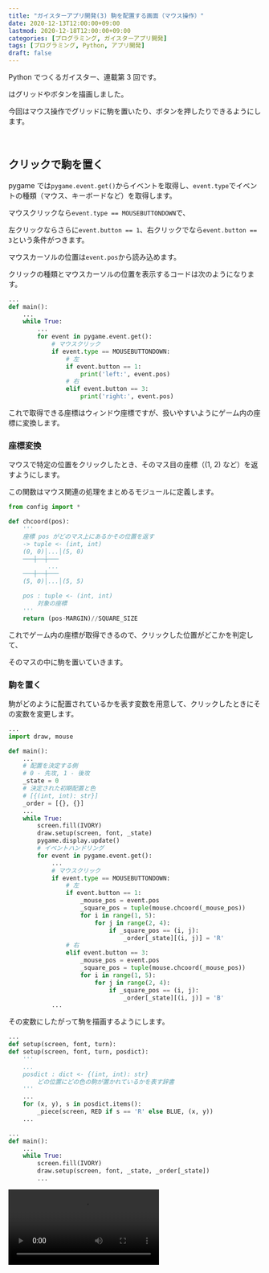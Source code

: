 ```yaml
---
title: "ガイスターアプリ開発(3) 駒を配置する画面（マウス操作）"
date: 2020-12-13T12:00:00+09:00
lastmod: 2020-12-18T12:00:00+09:00
categories: [プログラミング, ガイスターアプリ開発]
tags: [プログラミング, Python, アプリ開発]
draft: false
---
```

Python でつくるガイスター、連載第 3 回です。

<pstlk label="前回" to="geister-app-dev-2" />はグリッドやボタンを描画しました。

今回はマウス操作でグリッドに駒を置いたり、ボタンを押したりできるようにします。

<!--more-->

<br/>

## クリックで駒を置く

pygame では`pygame.event.get()`からイベントを取得し、`event.type`でイベントの種類（マウス、キーボードなど）を取得します。

マウスクリックなら`event.type == MOUSEBUTTONDOWN`で、

左クリックならさらに`event.button == 1`、右クリックでなら`event.button == 3`という条件がつきます。

マウスカーソルの位置は`event.pos`から読み込めます。

クリックの種類とマウスカーソルの位置を表示するコードは次のようになります。

```py {name="main.py"}
...
def main():
    ...
    while True:
        ...
        for event in pygame.event.get():
            # マウスクリック
            if event.type == MOUSEBUTTONDOWN:
                # 左
                if event.button == 1:
                    print('left:', event.pos)
                # 右
                elif event.button == 3:
                    print('right:', event.pos)
```

これで取得できる座標はウィンドウ座標ですが、扱いやすいようにゲーム内の座標に変換します。

### 座標変換

マウスで特定の位置をクリックしたとき、そのマス目の座標（(1, 2) など）を返すようにします。

この関数はマウス関連の処理をまとめるモジュールに定義します。

```py {name="mouse.py"}
from config import *

def chcoord(pos):
    '''
    座標 pos がどのマス上にあるかその位置を返す
    -> tuple <- (int, int)
    (0, 0)│...│(5, 0)
    ───┼──┼───
           ...
    ───┼──┼───
    (5, 0)│...│(5, 5)

    pos : tuple <- (int, int)
        対象の座標
    '''
    return (pos-MARGIN)//SQUARE_SIZE
```

これでゲーム内の座標が取得できるので、クリックした位置がどこかを判定して、

そのマスの中に駒を置いていきます。

### 駒を置く

駒がどのように配置されているかを表す変数を用意して、クリックしたときにその変数を変更します。

```py {name="main.py", hl_lines=["6-11", 15, "24-29", "32-37"]}
...
import draw, mouse

def main():
    ...
    # 配置を決定する側
    # 0 - 先攻, 1 - 後攻
    _state = 0
    # 決定された初期配置と色
    # [{(int, int): str}]
    _order = [{}, {}]
    ...
    while True:
        screen.fill(IVORY)
        draw.setup(screen, font, _state)
        pygame.display.update()
        # イベントハンドリング
        for event in pygame.event.get():
            ...
            # マウスクリック
            if event.type == MOUSEBUTTONDOWN:
                # 左
                if event.button == 1:
                    _mouse_pos = event.pos
                    _square_pos = tuple(mouse.chcoord(_mouse_pos))
                    for i in range(1, 5):
                        for j in range(2, 4):
                            if _square_pos == (i, j):
                                _order[_state][(i, j)] = 'R'
                # 右
                elif event.button == 3:
                    _mouse_pos = event.pos
                    _square_pos = tuple(mouse.chcoord(_mouse_pos))
                    for i in range(1, 5):
                        for j in range(2, 4):
                            if _square_pos == (i, j):
                                _order[_state][(i, j)] = 'B'
            ...
```

その変数にしたがって駒を描画するようにします。

```py {name="draw.py", hl_lines=["2-3", "10-11"], ins=["1-3"], del=[0], inline_hl=[1:["8-9"]]}
...
def setup(screen, font, turn):
def setup(screen, font, turn, posdict):
    '''
    ...
    posdict : dict <- {(int, int): str}
        どの位置にどの色の駒が置かれているかを表す辞書
    '''
    ...
    for (x, y), s in posdict.items():
        _piece(screen, RED if s == 'R' else BLUE, (x, y))
    ...
```

```py {name="main.py", hl_lines=[6], inline_hl=[0:["9-13"]]}
...
def main():
    ...
    while True:
        screen.fill(IVORY)
        draw.setup(screen, font, _state, _order[_state])
        ...
```

<video src="set_piece" />

<br/>

## ボタンを押す

ボタン上にマウスカーソルがあるときに左クリックすると何らかのアクションを起こすようにします。

駒は赤と青 4 個ずつでなければならないので、その条件を満たさないとボタンが押せないようにします。

<br/>

条件を満たしているか判定する関数を定義します。

```py {name="main.py"}
...
def _check_color(colors):
    '''
    駒がすべて配置済みで赤と青が半分ずつあるか
    -> bool

    colors : list <- [str]
        色のリスト
    '''
    return (len(colors) == 8
        and len([s for s in colors if s == 'R'])
            == len([s for s in colors if s == 'B']))
...
```

マウスの座標がボタンにのっているか調べるため、別の関数も定義します。

（左上のほうが座標が小さいことに注意）

```py {name="mouse.py"}
...
def on_area(x, y, left, top, w, h):
    '''
    座標 x, y が範囲内にあるか
    -> bool

    x, y : int
        対象の座標
    left, top : int
        範囲の左・上端の座標
    w, h : int
        範囲の横・縦幅
    '''
    return left <= x <= left+w and top <= y <= top+h
...
```

<br/>

そして、条件を満たしているときかつボタンがクリックされたときにのみ次の画面に進むことができます。

```py {name="main.py", hl_lines=[5, "10-12"]}
...
def main():
    ...
    while True:
        satisfied = _check_color(list(_order[_state].values()))
        ...
                # 左
                if event.button == 1:
                    ...
                    if mouse.on_area(*_mouse_pos, 500, 530, 80, 50):
                        if satisfied:
                            _state += 1
                ...
```

さらに、ボタンが押せるときと押せないときでボタンの色を変えます。

```py {name="draw.py", hl_lines=["2-3", "10-11"], ins=[1, 3], del=[0, 2], inline_hl=[1:["10-11"], 3:["17-18"]]}
...
def setup(screen, font, turn, posdict):
def setup(screen, font, turn, posdict, disabled):
    '''
    ...
    disabled : bool
        ボタンを押せない
    '''
    ...
    _button(screen, font, (500, 530), (80, 50), 'OK')
    _button(screen, font, (500, 530), (80, 50), 'OK', disabled)
...
```

```py {name="main.py", hl_lines=[6], inline_hl=[0:["14-15"]]}
...
def main():
    ...
    while True:
        ...
        draw.setup(screen, font, _state, _order[_state], not satisfied)
        ...
```

これで、駒が適切に配置されたときにのみボタンが押せるようになります。

<video src="button" />

右下のボタンの色が変わっていることがわかると思います。

<br/>

## 効果音をつける

おまけですが、駒を置いたときやボタンを押したときに効果音をつけてみます。

```py {name="main.py", hl_lines=["4-8", 20, 25, 28]}
...
def main():
    pygame.init()
    # 音声の設定
    snd = pygame.mixer.Sound
    select_snd = snd('./sounds/select.wav')
    decide_snd = snd('./sounds/decide.wav')
    forbid_snd = snd('./sounds/forbid.wav')
    ...
    while True:
        ...
                # 左
                if event.button == 1:
                    _mouse_pos = event.pos
                    _square_pos = tuple(mouse.chcoord(_mouse_pos))

                    for i in range(1, 5):
                        for j in range(2, 4):
                            if _square_pos == (i, j):
                                select_snd.play()
                                _order[_state][(i, j)] = 'R'
                    
                    if mouse.on_area(*_mouse_pos, 500, 530, 80, 50):
                        if satisfied:
                            decide_snd.play()
                            _state += 1
                        else:
                            forbid_snd.play()
        ...
```

初期化して、パスを指定して音を取り込んで、該当部分で再生するだけです。

{{< relpos chess-app-devel-16 >}}

---

これで駒の初期配置を選択できるようになりました。

<pstlk label="次回" to="geister-app-dev-4" />はここで決定した配置をゲーム本番での初期配置に反映していきます。

お読みいただきありがとうございました。

では👋
